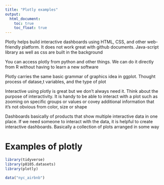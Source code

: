 ```yaml
---
title: "Plotly examples"
output: 
  html_document:
    toc: true
    toc_float: true
---
```


Plotly helps build interactive dashboards using HTML, CSS, and other web-friendly platform. It does not work great with github documents. Java-script library as well as css are built in the background

You can access plotly from python and other things. We can do it directly from R without having to learn a new software

Plotly carries the same basic grammar of graphics idea in ggplot. Thought process of datase,t variables, and the type of plot

Interactive using plotly is great but we don't always need it. Think about the purpose of interactivity. It is handy to be able to interact with a plot such as zooming on specific groups or values or covey additional information that it's not obvious from color, size or shape 

Dashboards basically of products that show multiple interactive data in one place. If we need someone to interact with the data, it is helpful to create interactive dashboards. Basically a collection of plots arranged in some way

# Examples of plotly

```r
library(tidyverse)
library(p8105.datasets)
library(plotly)
```

```r
data("nyc_airbnb")
```

